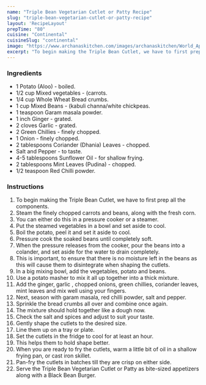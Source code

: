 ---
name: "Triple Bean Vegetarian Cutlet or Patty Recipe"
slug: "triple-bean-vegetarian-cutlet-or-patty-recipe"
layout: 'RecipeLayout'
prepTime: "80"
cuisine: "Continental"
cuisineSlug: "continental"
image: "https://www.archanaskitchen.com/images/archanaskitchen/World_Appetizers/Triple-Bean_Vegetarian_Cutlets_or_Patty_Recipe-1.jpg"
excerpt: "To begin making the Triple Bean Cutlet, we have to first prep all the components"
---

### Ingredients

- 1 Potato (Aloo) - boiled.
- 1/2 cup Mixed vegetables - (carrots.
- 1/4 cup Whole Wheat Bread crumbs.
- 1 cup Mixed Beans - (kabuli channa/white chickpeas.
- 1 teaspoon Garam masala powder.
- 1 inch Ginger - grated.
- 2 cloves Garlic - grated.
- 2 Green Chillies - finely chopped.
- 1 Onion - finely chopped.
- 2 tablespoons Coriander (Dhania) Leaves - chopped.
- Salt and Pepper - to taste.
- 4-5 tablespoons Sunflower Oil - for shallow frying.
- 2 tablespoons Mint Leaves (Pudina) - chopped.
- 1/2 teaspoon Red Chilli powder.

### Instructions

1. To begin making the Triple Bean Cutlet, we have to first prep all the components.
1. Steam the finely chopped carrots and beans, along with the fresh corn.
1. You can either do this in a pressure cooker or a steamer.
1. Put the steamed vegetables in a bowl and set aside to cool.
1. Boil the potato, peel it and set it aside to cool.
1. Pressure cook the soaked beans until completely soft.
1. When the pressure releases from the cooker, pour the beans into a colander, and set aside for the water to drain completely.
1. This is important, to ensure that there is no moisture left in the beans as this will cause them to disintegrate when shaping the cutlets.
1. In a big mixing bowl, add the vegetables, potato and beans.
1. Use a potato masher to mix it all up together into a thick mixture.
1. Add the ginger, garlic , chopped onions, green chillies, coriander leaves, mint leaves and mix well using your fingers.
1. Next, season with garam masala, red chilli powder, salt and pepper.
1. Sprinkle the bread crumbs all over and combine once again.
1. The mixture should hold together like a dough now.
1. Check the salt and spices and adjust to suit your taste.
1. Gently shape the cutlets to the desired size.
1. Line them up on a tray or plate.
1. Set the cutlets in the fridge to cool for at least an hour.
1. This helps them to hold shape better.
1. When you are ready to fry the cutlets, warm a little bit of oil in a shallow frying pan, or cast iron skillet.
1. Pan-fry the cutlets in batches till they are crisp on either side.
1. Serve the Triple Bean Vegetarian Cutlet or Patty as bite-sized appetizers along with a Black Bean Burger.
